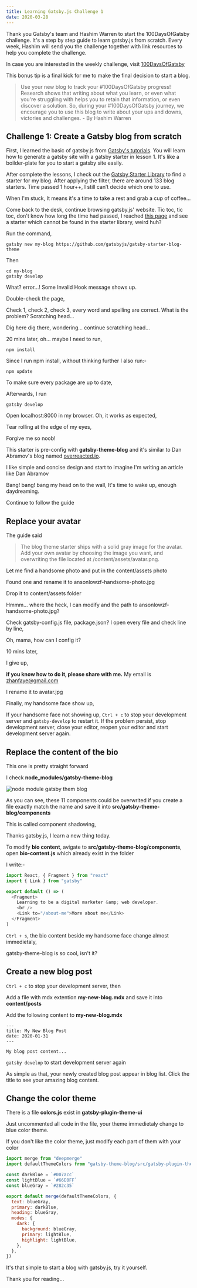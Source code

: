 ```yaml
---
title: Learning Gatsby.js Challenge 1
date: 2020-03-28
---
```


Thank you Gatsby's team and Hashim Warren to start the 100DaysOfGatsby challenge. It's a step by step guide to learn gatsby.js from scratch. Every week, Hashim will send you the challenge together with link resources to help you complete the challenge.

In case you are interested in the weekly challenge, visit <a href="https://www.gatsbyjs.org/blog/tags/100-days-of-gatsby" target='_blank' rel='noreferrer noopener'>100DaysOfGatsby</a>

This bonus tip is a final kick for me to make the final decision to start a blog.

> Use your new blog to track your #100DaysOfGatsby progress! Research shows that writing about what you learn, or even what you're struggling with helps you to retain that information, or even discover a solution. So, during your #100DaysOfGatsby journey, we encourage you to use this blog to write about your ups and downs, victories and challenges.
> \- By Hashim Warren

## Challenge 1: Create a Gatsby blog from scratch

First, I learned the basic of gatsby.js from <a href="https://www.gatsbyjs.org/tutorial/" target='_blank' rel='noreferrer noopener'>Gatsby's tutorials</a>. You will learn how to generate a gatsby site with a gatsby starter in lesson 1. It's like a boilder-plate for you to start a gatsby site easily.

After complete the lessons, I check out the <a href="https://www.gatsbyjs.org/starters/?v=2" target="_blank" rel="noreferrer noopener">Gatsby Starter Library</a> to find a starter for my blog. After applying the filter, there are around 133 blog starters. Time passed 1 hour++, I still can’t decide which one to use.

When I'm stuck, It means it's a time to take a rest and grab a cup of coffee...

Come back to the desk, continue browsing gatsby.js' website. Tic toc, tic toc, don't know how long the time had passed, I reached <a href="https://www.gatsbyjs.org/tutorial/using-a-theme/" target="_blank" rel="noreferrer noopener">this page</a> and see a starter which cannot be found in the starter library, weird huh?

Run the command,

```shell
gatsby new my-blog https://github.com/gatsbyjs/gatsby-starter-blog-theme
```

Then

```shell
cd my-blog
gatsby develop
```

What? error...! Some Invalid Hook message shows up.

Double-check the page,

Check 1, check 2, check 3, every word and spelling are correct. What is the problem? Scratching head...

Dig here dig there, wondering... continue scratching head...

20 mins later, oh... maybe I need to run,

```shell
npm install
```

Since I run npm install, without thinking further I also run:-

```shell
npm update
```

To make sure every package are up to date,

Afterwards, I run

```shell
gatsby develop
```

Open localhost:8000 in my browser. Oh, it works as expected,

Tear rolling at the edge of my eyes,

Forgive me so noob!

This starter is pre-config with **gatsby-theme-blog** and it's similar to Dan Abramov's blog named [overreacted.io](https://overreacted.io/).

I like simple and concise design and start to imagine I'm writing an article like Dan Abramov

Bang! bang! bang my head on to the wall, It's time to wake up, enough daydreaming.

Continue to follow the guide

## Replace your avatar

The guide said

> The blog theme starter ships with a solid gray image for the avatar. Add your own avatar by choosing the image you want, and overwriting the file located at /content/assets/avatar.png.

Let me find a handsome photo and put in the content/assets photo

Found one and rename it to ansonlowzf-handsome-photo.jpg

Drop it to content/assets folder

Hmmm... where the heck, I can modify and the path to ansonlowzf-handsome-photo.jpg?

Check gatsby-config.js file, package.json? I open every file and check line by line,

Oh, mama, how can I config it?

10 mins later,

I give up,

**if you know how to do it, please share with me.** My email is zhanfaye@gmail.com

I rename it to avatar.jpg

Finally, my handsome face show up,

If your handsome face not showing up, `Ctrl + c` to stop your development server and `gatsby-develop` to restart it. If the problem persist, stop development server, close your editor, reopen your editor and start development server again.

## Replace the content of the bio

This one is pretty straight forward

I check **node_modules/gatsby-theme-blog**

![node module gatsby them blog](../assets/gatsby-theme-blog.png)

As you can see, these 11 components could be overwrited if you create a file exactly match the name and save it into **src/gatsby-theme-blog/components**

This is called component shadowing,

Thanks gatsby.js, I learn a new thing today.

To modify **bio content**, avigate to **src/gatsby-theme-blog/components**, open **bio-content.js** which already exist in the folder

I write:-

```js
import React, { Fragment } from "react"
import { Link } from "gatsby"

export default () => (
  <Fragment>
    Learning to be a digital marketer &amp; web developer.
    <br />
    <Link to="/about-me">More about me</Link>
  </Fragment>
)
```

`Ctrl + s`, the bio content beside my handsome face change almost immedietaly,

gatsby-theme-blog is so cool, isn't it?

## Create a new blog post

`Ctrl + c` to stop your development server, then

Add a file with mdx extention **my-new-blog.mdx** and save it into **content/posts**

Add the following content to **my-new-blog.mdx**

```mdx
---
title: My New Blog Post
date: 2020-01-31
---

My blog post content...
```

`gatsby develop` to start development server again

As simple as that, your newly created blog post appear in blog list. Click the title to see your amazing blog content.

## Change the color theme

There is a file **colors.js** exist in **gatsby-plugin-theme-ui**

Just uncommented all code in the file, your theme immedietaly change to blue color theme.

If you don't like the color theme, just modify each part of them with your color

```js
import merge from "deepmerge"
import defaultThemeColors from "gatsby-theme-blog/src/gatsby-plugin-theme-ui/colors"

const darkBlue = `#007acc`
const lightBlue = `#66E0FF`
const blueGray = `#282c35`

export default merge(defaultThemeColors, {
  text: blueGray,
  primary: darkBlue,
  heading: blueGray,
  modes: {
    dark: {
      background: blueGray,
      primary: lightBlue,
      highlight: lightBlue,
    },
  },
})
```

It's that simple to start a blog with gatsby.js, try it yourself.

Thank you for reading...
